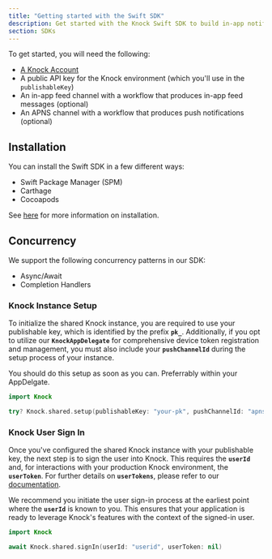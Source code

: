 ```yaml
---
title: "Getting started with the Swift SDK"
description: Get started with the Knock Swift SDK to build in-app notification experiences.
section: SDKs
---
```


To get started, you will need the following:

- [A Knock Account](https://dashboard.knock.app/signup)
- A public API key for the Knock environment (which you'll use in the `publishableKey`)
- An in-app feed channel with a workflow that produces in-app feed messages (optional)
- An APNS channel with a workflow that produces push notifications (optional)

## Installation

You can install the Swift SDK in a few different ways:

- Swift Package Manager (SPM)
- Carthage
- Cocoapods

See [here](https://github.com/knocklabs/knock-swift) for more information on installation.

## Concurrency

We support the following concurrency patterns in our SDK:

- Async/Await
- Completion Handlers

### Knock Instance Setup

To initialize the shared Knock instance, you are required to use your publishable key, which is identified by the prefix **`pk_`**. Additionally, if you opt to utilize our **`KnockAppDelegate`** for comprehensive device token registration and management, you must also include your **`pushChannelId`** during the setup process of your instance.

You should do this setup as soon as you can. Preferrably within your AppDelgate.

```swift
import Knock

try? Knock.shared.setup(publishableKey: "your-pk", pushChannelId: "apns-channel-id")
```

### Knock User Sign In

Once you've configured the shared Knock instance with your publishable key, the next step is to sign the user into Knock. This requires the **`userId`** and, for interactions with your production Knock environment, the **`userToken`**. For further details on **`userTokens`**, please refer to our [documentation](https://docs.knock.app/in-app-ui/security-and-authentication#authentication-with-enhanced-security-enabled).

We recommend you initiate the user sign-in process at the earliest point where the **`userId`** is known to you. This ensures that your application is ready to leverage Knock's features with the context of the signed-in user.

```swift
import Knock

await Knock.shared.signIn(userId: "userid", userToken: nil)

```
